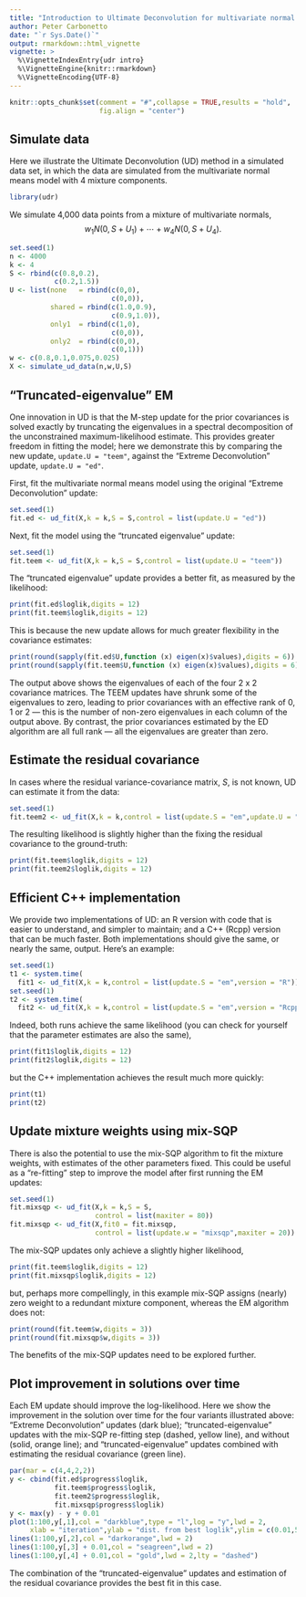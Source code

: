 ```yaml
---
title: "Introduction to Ultimate Deconvolution for multivariate normal means"
author: Peter Carbonetto
date: "`r Sys.Date()`"
output: rmarkdown::html_vignette
vignette: >
  %\VignetteIndexEntry{udr intro}
  %\VignetteEngine{knitr::rmarkdown}
  %\VignetteEncoding{UTF-8}
---
```


```r
knitr::opts_chunk$set(comment = "#",collapse = TRUE,results = "hold",
                      fig.align = "center")
```

Simulate data
-------------

Here we illustrate the Ultimate Deconvolution (UD) method in a simulated
data set, in which the data are simulated from the multivariate normal
means model with 4 mixture components.

```r
library(udr)
```

We simulate 4,000 data points from a mixture of multivariate
normals,
$$
w_1 N(0,S + U_1) + \cdots + w_4 N(0,S + U_4).
$$

```r
set.seed(1)
n <- 4000
k <- 4
S <- rbind(c(0.8,0.2),
           c(0.2,1.5))
U <- list(none   = rbind(c(0,0),
                         c(0,0)),
          shared = rbind(c(1.0,0.9),
                         c(0.9,1.0)),
          only1  = rbind(c(1,0),
                         c(0,0)),
          only2  = rbind(c(0,0),
                         c(0,1)))
w <- c(0.8,0.1,0.075,0.025)
X <- simulate_ud_data(n,w,U,S)
```

"Truncated-eigenvalue" EM
-------------------------

One innovation in UD is that the M-step update for the prior
covariances is solved exactly by truncating the eigenvalues in a
spectral decomposition of the unconstrained maximum-likelihood
estimate. This provides greater freedom in fitting the model; here we
demonstrate this by comparing the new update, `update.U = "teem"`,
against the "Extreme Deconvolution" update, `update.U = "ed"`.

First, fit the multivariate normal means model using the original
"Extreme Deconvolution" update:

```r
set.seed(1)
fit.ed <- ud_fit(X,k = k,S = S,control = list(update.U = "ed"))
```

Next, fit the model using the "truncated eigenvalue" update:

```r
set.seed(1)
fit.teem <- ud_fit(X,k = k,S = S,control = list(update.U = "teem"))
```

The "truncated eigenvalue" update provides a better fit, as measured
by the likelihood:

```r
print(fit.ed$loglik,digits = 12)
print(fit.teem$loglik,digits = 12)
```

This is because the new update allows for much greater flexibility in
the covariance estimates:

```r
print(round(sapply(fit.ed$U,function (x) eigen(x)$values),digits = 6))
print(round(sapply(fit.teem$U,function (x) eigen(x)$values),digits = 6))
```

The output above shows the eigenvalues of each of the four 2 x 2
covariance matrices. The TEEM updates have shrunk some of the
eigenvalues to zero, leading to prior covariances with an effective
rank of 0, 1 or 2 --- this is the number of non-zero eigenvalues in
each column of the output above. By contrast, the prior covariances
estimated by the ED algorithm are all full rank --- all the
eigenvalues are greater than zero.

Estimate the residual covariance
--------------------------------

In cases where the residual variance-covariance matrix, $S$, is not
known, UD can estimate it from the data:

```r
set.seed(1)
fit.teem2 <- ud_fit(X,k = k,control = list(update.S = "em",update.U = "teem"))
```

The resulting likelihood is slightly higher than the fixing the
residual covariance to the ground-truth:

```r
print(fit.teem$loglik,digits = 12)
print(fit.teem2$loglik,digits = 12)
```

Efficient C++ implementation
----------------------------

We provide two implementations of UD: an R version with code that is
easier to understand, and simpler to maintain; and a C++ (Rcpp)
version that can be much faster. Both implementations should give the
same, or nearly the same, output. Here's an example:

```r
set.seed(1)
t1 <- system.time(
  fit1 <- ud_fit(X,k = k,control = list(update.S = "em",version = "R")))
set.seed(1)
t2 <- system.time(
  fit2 <- ud_fit(X,k = k,control = list(update.S = "em",version = "Rcpp")))
```

Indeed, both runs achieve the same likelihood (you can check for
yourself that the parameter estimates are also the same),

```r
print(fit1$loglik,digits = 12)
print(fit2$loglik,digits = 12)
```

but the C++ implementation achieves the result much more quickly:

```r
print(t1)
print(t2)
```

Update mixture weights using mix-SQP
------------------------------------

There is also the potential to use the mix-SQP algorithm to fit the
mixture weights, with estimates of the other parameters fixed. This
could be useful as a "re-fitting" step to improve the model after
first running the EM updates:

```r
set.seed(1)
fit.mixsqp <- ud_fit(X,k = k,S = S,
                     control = list(maxiter = 80))
fit.mixsqp <- ud_fit(X,fit0 = fit.mixsqp,
                     control = list(update.w = "mixsqp",maxiter = 20))
```

The mix-SQP updates only achieve a slightly higher likelihood,

```r
print(fit.teem$loglik,digits = 12)
print(fit.mixsqp$loglik,digits = 12)
```

but, perhaps more compellingly, in this example mix-SQP assigns
(nearly) zero weight to a redundant mixture component, whereas the EM
algorithm does not:

```r
print(round(fit.teem$w,digits = 3))
print(round(fit.mixsqp$w,digits = 3))
```

The benefits of the mix-SQP updates need to be explored further.

Plot improvement in solutions over time
---------------------------------------

Each EM update should improve the log-likelihood. Here we show the
improvement in the solution over time for the four variants
illustrated above: "Extreme Deconvolution" updates (dark blue);
"truncated-eigenvalue" updates with the mix-SQP re-fitting step
(dashed, yellow line), and without (solid, orange line); and
"truncated-eigenvalue" updates combined with estimating the residual
covariance (green line). 

```r
par(mar = c(4,4,2,2))
y <- cbind(fit.ed$progress$loglik,
           fit.teem$progress$loglik,
           fit.teem2$progress$loglik,
           fit.mixsqp$progress$loglik)
y <- max(y) - y + 0.01
plot(1:100,y[,1],col = "darkblue",type = "l",log = "y",lwd = 2,
     xlab = "iteration",ylab = "dist. from best loglik",ylim = c(0.01,500))
lines(1:100,y[,2],col = "darkorange",lwd = 2)
lines(1:100,y[,3] + 0.01,col = "seagreen",lwd = 2)
lines(1:100,y[,4] + 0.01,col = "gold",lwd = 2,lty = "dashed")
```

The combination of the "truncated-eigenvalue" updates and estimation
of the residual covariance provides the best fit in this case.
